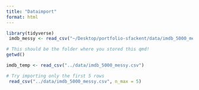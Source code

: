 ```yaml
---
title: "Dataimport"
format: html
---
```


```r
library(tidyverse)
 imdb_messy <- read_csv("~/Desktop/portfolio-sfackent/data/imdb_5000_messy.csv")
```
```r
# This should be the folder where you stored this qmd!
getwd()
```


```r
imdb_temp <- read_csv("../data/imdb_5000_messy.csv")

```

```r
# Try importing only the first 5 rows
 read_csv("../data/imdb_5000_messy.csv", n_max = 5)
```

